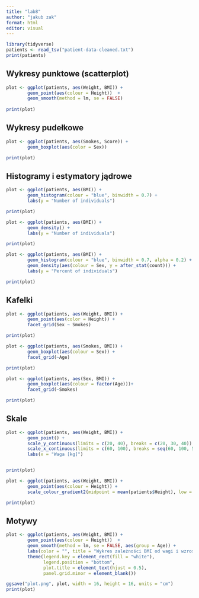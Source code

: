 ```yaml
---
title: "lab8"
author: "jakub zak"
format: html
editor: visual
---
```


```r
library(tidyverse)
patients <- read_tsv("patient-data-cleaned.txt")
print(patients)
```

## Wykresy punktowe (scatterplot)

```r
plot <- ggplot(patients, aes(Weight, BMI)) + 
        geom_point(aes(colour = Height))  + 
        geom_smooth(method = lm, se = FALSE)
  
print(plot)
```

## Wykresy pudełkowe

```r
plot <- ggplot(patients, aes(Smokes, Score)) +
        geom_boxplot(aes(color = Sex))

print(plot)
```

## Histogramy i estymatory jądrowe

```r
plot <- ggplot(patients, aes(BMI)) +
        geom_histogram(colour = "blue", binwidth = 0.7) +
        labs(y = "Number of individuals")

print(plot)

plot <- ggplot(patients, aes(BMI)) +
        geom_density() +
        labs(y = "Number of individuals")

print(plot)

plot <- ggplot(patients, aes(BMI)) +
        geom_histogram(colour = "blue", binwidth = 0.7, alpha = 0.2) +
        geom_density(aes(colour = Sex, y = after_stat(count))) +
        labs(y = "Percent of individuals")

print(plot)
```

## Kafelki

```r
plot <- ggplot(patients, aes(Weight, BMI)) + 
        geom_point(aes(color = Height)) +
        facet_grid(Sex ~ Smokes)

print(plot)

plot <- ggplot(patients, aes(Smokes, BMI)) + 
        geom_boxplot(aes(colour = Sex)) +
        facet_grid(~Age)

print(plot)

plot <- ggplot(patients, aes(Sex, BMI)) +
        geom_boxplot(aes(colour = factor(Age)))+
        facet_grid(~Smokes)

print(plot)
```

## Skale

```r
plot <- ggplot(patients, aes(Weight, BMI)) +
        geom_point() +
        scale_y_continuous(limits = c(20, 40), breaks = c(20, 30, 40)) +
        scale_x_continuous(limits = c(60, 100), breaks = seq(60, 100, 5)) +
        labs(x = "Waga [kg]")


print(plot)

plot <- ggplot(patients, aes(Weight, BMI)) + 
        geom_point(aes(colour = Height)) +
        scale_colour_gradient2(midpoint = mean(patients$Height), low = "darkgreen", mid = "grey", high = "darkred")

print(plot)
```

## Motywy

```r
plot <- ggplot(patients, aes(Weight, BMI)) + 
        geom_point(aes(colour = Height))  + 
        geom_smooth(method = lm, se = FALSE, aes(group = Age)) +
        labs(color = "", title = "Wykres zależności BMI od wagi i wzrostu") +
        theme(legend.key = element_rect(fill = "white"),
              legend.position = "bottom",
              plot.title = element_text(hjust = 0.5),
              panel.grid.minor = element_blank())

ggsave("plot.png", plot, width = 16, height = 16, units = "cm")
print(plot)
```

## 
